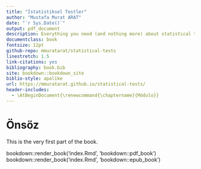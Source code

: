 ```yaml
--- 
title: "İstatistiksel Testler"
author: "Mustafa Murat ARAT"
date: "`r Sys.Date()`"
output: pdf_document
description: Everything you need (and nothing more) about statistical tests
documentclass: book
fontsize: 12pt
github-repo: mmuratarat/statistical-tests
linestretch: 1.5
link-citations: yes
bibliography: book.bib
site: bookdown::bookdown_site
biblio-style: apalike
url: https://mmuratarat.github.io/statistical-tests/
header-includes:
  - \AtBeginDocument{\renewcommand{\chaptername}{Módulo}}
---
```


# Önsöz {-}

This is the very first part of the book.

bookdown::render_book('index.Rmd', 'bookdown::pdf_book')
bookdown::render_book('index.Rmd', 'bookdown::epub_book')